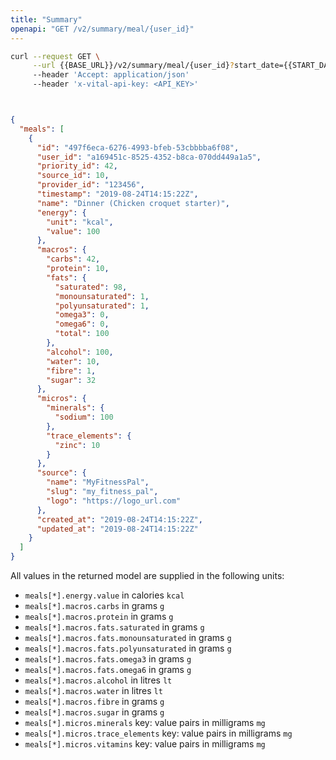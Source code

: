 ```yaml
---
title: "Summary"
openapi: "GET /v2/summary/meal/{user_id}"
---
```


<RequestExample>

```bash Bash
curl --request GET \
     --url {{BASE_URL}}/v2/summary/meal/{user_id}?start_date={{START_DATE}}&end_date={{END_DATE}} \
     --header 'Accept: application/json'
     --header 'x-vital-api-key: <API_KEY>'
```

```js JavaScript (Coming soon)

```

```python Python (Coming soon)
```

</RequestExample>

<ResponseExample>

```json Example
{
  "meals": [
    {
      "id": "497f6eca-6276-4993-bfeb-53cbbbba6f08",
      "user_id": "a169451c-8525-4352-b8ca-070dd449a1a5",
      "priority_id": 42,
      "source_id": 10,
      "provider_id": "123456",
      "timestamp": "2019-08-24T14:15:22Z",
      "name": "Dinner (Chicken croquet starter)",
      "energy": {
        "unit": "kcal",
        "value": 100
      },
      "macros": {
        "carbs": 42,
        "protein": 10,
        "fats": {
          "saturated": 98,
          "monounsaturated": 1,
          "polyunsaturated": 1,
          "omega3": 0,
          "omega6": 0,
          "total": 100
        },
        "alcohol": 100,
        "water": 10,
        "fibre": 1,
        "sugar": 32
      },
      "micros": {
        "minerals": {
          "sodium": 100
        },
        "trace_elements": {
          "zinc": 10
        }
      },
      "source": {
        "name": "MyFitnessPal",
        "slug": "my_fitness_pal",
        "logo": "https://logo_url.com"
      },
      "created_at": "2019-08-24T14:15:22Z",
      "updated_at": "2019-08-24T14:15:22Z"
    }
  ]
}
```

</ResponseExample>

<Info>
All values in the returned model are supplied in the following units:
</Info>

- `meals[*].energy.value` in calories `kcal`
- `meals[*].macros.carbs` in grams `g`
- `meals[*].macros.protein` in grams `g`
- `meals[*].macros.fats.saturated` in grams `g`
- `meals[*].macros.fats.monounsaturated` in grams `g`
- `meals[*].macros.fats.polyunsaturated` in grams `g`
- `meals[*].macros.fats.omega3` in grams `g`
- `meals[*].macros.fats.omega6` in grams `g`
- `meals[*].macros.alcohol` in litres `lt`
- `meals[*].macros.water` in litres `lt`
- `meals[*].macros.fibre` in grams `g`
- `meals[*].macros.sugar` in grams `g`
- `meals[*].micros.minerals` key: value pairs in milligrams `mg`
- `meals[*].micros.trace_elements` key: value pairs in milligrams `mg`
- `meals[*].micros.vitamins` key: value pairs in milligrams `mg`
